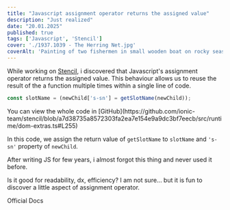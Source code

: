 ```yaml
---
title: "Javascript assignment operator returns the assigned value"
description: "Just realized"
date: "20.01.2025"
published: true
tags: ['Javascript', 'Stencil']
cover: './1937.1039 - The Herring Net.jpg'
coverAlt: 'Painting of two fishermen in small wooden boat on rocky seas.'
---
```


While working on [Stencil](https://github.com/ionic-team/stencil/tree/main), i discovered that Javascript's assignment operator returns the assigned value. This behaviour allows us to reuse the result of the a function multiple times within a single line of code.

```ts
const slotName = (newChild['s-sn'] = getSlotName(newChild));
```
<p class="italic">You can view the whole code in [GitHub](https://github.com/ionic-team/stencil/blob/a7d38735a8572303fa2ea7e154e9a9dc3bf7eecb/src/runtime/dom-extras.ts#L255)</p>

In this code, we assign the return value of `getSlotName` to `slotName` and `'s-sn'` property of `newChild`.

After writing JS for few years, i almost forgot this thing and never used it before.

Is it good for readability, dx, efficiency? I am not sure... but it is fun to discover a little aspect of assignment operator.

<Link className='italic' href='https://devdocs.io/javascript/operators/assignment'>Official Docs</Link>
